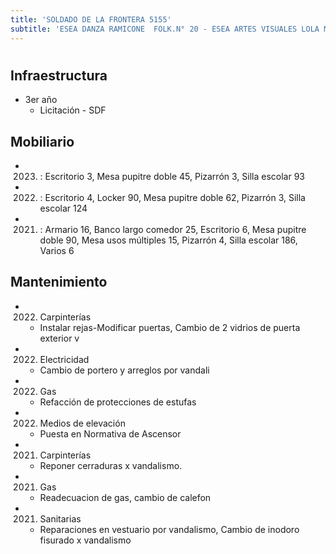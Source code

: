```yaml
---
title: 'SOLDADO DE LA FRONTERA 5155'
subtitle: 'ESEA DANZA RAMICONE  FOLK.N° 20 - ESEA ARTES VISUALES LOLA MORA'
---
```


#
## Infraestructura

* 3er año 
    + Licitación - SDF 


## Mobiliario

*  (2023) : Escritorio 3, Mesa pupitre doble 45, Pizarrón 3, Silla escolar 93 

*  (2022) : Escritorio 4, Locker 90, Mesa pupitre doble 62, Pizarrón 3, Silla escolar 124 

*  (2021) : Armario 16, Banco largo comedor 25, Escritorio 6, Mesa pupitre doble 90, Mesa usos múltiples 15, Pizarrón 4, Silla escolar 186, Varios 6 





## Mantenimiento

*  (2022) Carpinterías 
    + Instalar rejas-Modificar puertas, Cambio de 2 vidrios de puerta exterior v

*  (2022) Electricidad 
    + Cambio de portero y arreglos por vandali

*  (2022) Gas 
    + Refacción de protecciones de estufas

*  (2022) Medios de elevación 
    + Puesta en Normativa de Ascensor

*  (2021) Carpinterías 
    + Reponer cerraduras x vandalismo.

*  (2021) Gas 
    + Readecuacion de gas, cambio de calefon

*  (2021) Sanitarias 
    + Reparaciones en vestuario por vandalismo, Cambio de inodoro fisurado x vandalismo








